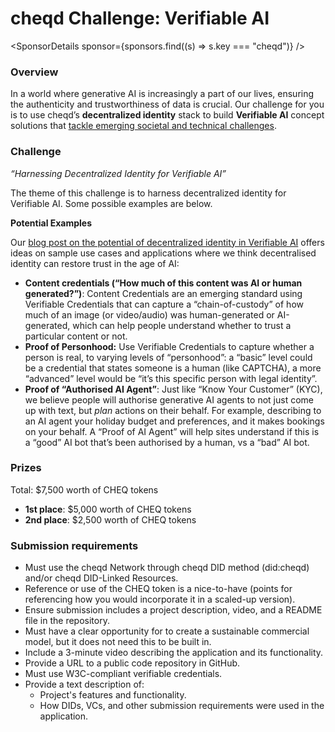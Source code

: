 
# cheqd Challenge: Verifiable AI

<SponsorDetails sponsor={sponsors.find((s) => s.key === "cheqd")} />

### Overview

In a world where generative AI is increasingly a part of our lives, ensuring the authenticity and trustworthiness of data is crucial. Our challenge for you is to use cheqd’s **decentralized identity** stack to build **Verifiable AI** concept solutions that [tackle emerging societal and technical challenges](https://blog.cheqd.io/verifiable-ai-by-cheqd-7975d296fc9d).

### Challenge

_“Harnessing Decentralized Identity for Verifiable AI”_

The theme of this challenge is to harness decentralized identity for Verifiable AI. Some possible examples are below.

**Potential Examples**

Our [blog post on the potential of decentralized identity in Verifiable AI](https://blog.cheqd.io/verifiable-ai-by-cheqd-7975d296fc9d) offers ideas on sample use cases and applications where we think decentralised identity can restore trust in the age of AI:

- **Content credentials (“How much of this content was AI or human generated?”)**: Content Credentials are an emerging standard using Verifiable Credentials that can capture a “chain-of-custody” of how much of an image (or video/audio) was human-generated or AI-generated, which can help people understand whether to trust a particular content or not.
- **Proof of Personhood:** Use Verifiable Credentials to capture whether a person is real, to varying levels of “personhood”: a “basic” level could be a credential that states someone is a human (like CAPTCHA), a more “advanced” level would be “it’s this specific person with legal identity”.
- **Proof of “Authorised AI Agent”**: Just like “Know Your Customer” (KYC), we believe people will authorise generative AI agents to not just come up with text, but _plan_ actions on their behalf. For example, describing to an AI agent your holiday budget and preferences, and it makes bookings on your behalf. A “Proof of AI Agent” will help sites understand if this is a “good” AI bot that’s been authorised by a human, vs a “bad” AI bot.

### Prizes

Total: $7,500 worth of CHEQ tokens

- **1st place**: $5,000 worth of CHEQ tokens
- **2nd place**: $2,500 worth of CHEQ tokens

### Submission requirements

- Must use the cheqd Network through cheqd DID method (did:cheqd) and/or cheqd DID-Linked Resources.
- Reference or use of the CHEQ token is a nice-to-have (points for referencing how you would incorporate it in a scaled-up version).
- Ensure submission includes a project description, video, and a README file in the repository.
- Must have a clear opportunity for to create a sustainable commercial model, but it does not need this to be built in.
- Include a 3-minute video describing the application and its functionality.
- Provide a URL to a public code repository in GitHub.
- Must use W3C-compliant verifiable credentials.
- Provide a text description of:
  - Project's features and functionality.
  - How DIDs, VCs, and other submission requirements were used in the application.
